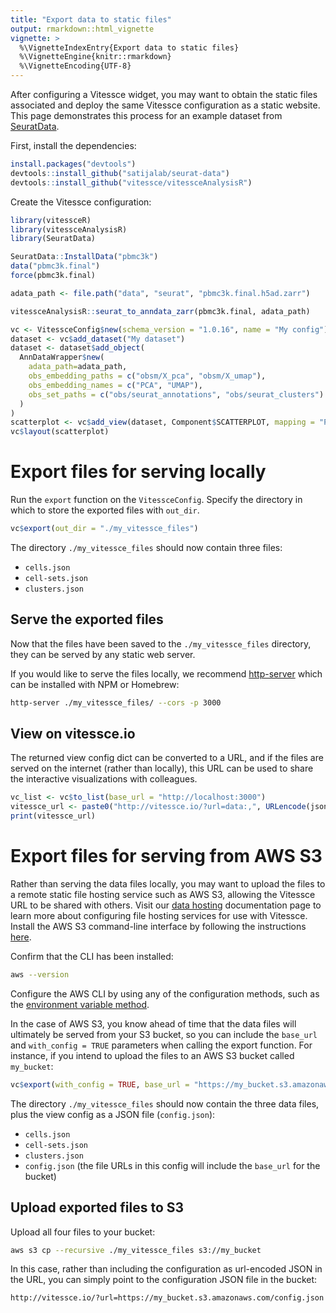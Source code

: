 ```yaml
---
title: "Export data to static files"
output: rmarkdown::html_vignette
vignette: >
  %\VignetteIndexEntry{Export data to static files}
  %\VignetteEngine{knitr::rmarkdown}
  %\VignetteEncoding{UTF-8}
---
```


After configuring a Vitessce widget, you may want to obtain the static files associated and deploy the same Vitessce configuration as a static website.
This page demonstrates this process for an example dataset from [SeuratData](https://github.com/satijalab/seurat-data).

First, install the dependencies:

```r
install.packages("devtools")
devtools::install_github("satijalab/seurat-data")
devtools::install_github("vitessce/vitessceAnalysisR")
```

Create the Vitessce configuration:

```r
library(vitessceR)
library(vitessceAnalysisR)
library(SeuratData)

SeuratData::InstallData("pbmc3k")
data("pbmc3k.final")
force(pbmc3k.final)

adata_path <- file.path("data", "seurat", "pbmc3k.final.h5ad.zarr")

vitessceAnalysisR::seurat_to_anndata_zarr(pbmc3k.final, adata_path)

vc <- VitessceConfig$new(schema_version = "1.0.16", name = "My config")
dataset <- vc$add_dataset("My dataset")
dataset <- dataset$add_object(
  AnnDataWrapper$new(
    adata_path=adata_path,
    obs_embedding_paths = c("obsm/X_pca", "obsm/X_umap"),
    obs_embedding_names = c("PCA", "UMAP"),
    obs_set_paths = c("obs/seurat_annotations", "obs/seurat_clusters")
  )
)
scatterplot <- vc$add_view(dataset, Component$SCATTERPLOT, mapping = "PCA")
vc$layout(scatterplot)
```

# Export files for serving locally

Run the `export` function on the `VitessceConfig`.
Specify the directory in which to store the exported files with `out_dir`.

```r
vc$export(out_dir = "./my_vitessce_files")
```

The directory `./my_vitessce_files` should now contain three files:

- `cells.json`
- `cell-sets.json`
- `clusters.json`

## Serve the exported files

Now that the files have been saved to the `./my_vitessce_files` directory, they can be served by any static web server.

If you would like to serve the files locally, we recommend [http-server](https://github.com/http-party/http-server) which can be installed with NPM or Homebrew:

```sh
http-server ./my_vitessce_files/ --cors -p 3000
```

## View on vitessce.io

The returned view config dict can be converted to a URL, and if the files are served on the internet (rather than locally), this URL can be used to share the interactive visualizations with colleagues.

```r
vc_list <- vc$to_list(base_url = "http://localhost:3000")
vitessce_url <- paste0("http://vitessce.io/?url=data:,", URLencode(jsonlite::toJSON(vc_list, auto_unbox = TRUE)))
print(vitessce_url)
```

# Export files for serving from AWS S3

Rather than serving the data files locally, you may want to upload the files to a remote static file hosting service such as AWS S3, allowing the Vitessce URL to be shared with others.
Visit our [data hosting](http://beta.vitessce.io/docs/data-hosting/index.html) documentation page to learn more about configuring file hosting services for use with Vitessce.
Install the AWS S3 command-line interface by following the instructions [here](https://docs.aws.amazon.com/cli/latest/userguide/install-cliv2.html).

Confirm that the CLI has been installed:

```sh
aws --version
```

Configure the AWS CLI by using any of the configuration methods, such as the [environment variable method](https://docs.aws.amazon.com/cli/latest/userguide/cli-configure-envvars.html).


In the case of AWS S3, you know ahead of time that the data files will ultimately be served from your S3 bucket, so you can include the `base_url` and `with_config = TRUE` parameters when calling the export function.
For instance, if you intend to upload the files to an AWS S3 bucket called `my_bucket`:

```r
vc$export(with_config = TRUE, base_url = "https://my_bucket.s3.amazonaws.com", out_dir = "./my_vitessce_files")
```

The directory `./my_vitessce_files` should now contain the three data files, plus the view config as a JSON file (`config.json`):

- `cells.json`
- `cell-sets.json`
- `clusters.json`
- `config.json` (the file URLs in this config will include the `base_url` for the bucket)

## Upload exported files to S3

Upload all four files to your bucket:

```sh
aws s3 cp --recursive ./my_vitessce_files s3://my_bucket
```

In this case, rather than including the configuration as url-encoded JSON in the URL, you can simply point to the configuration JSON file in the bucket:

`http://vitessce.io/?url=https://my_bucket.s3.amazonaws.com/config.json`

